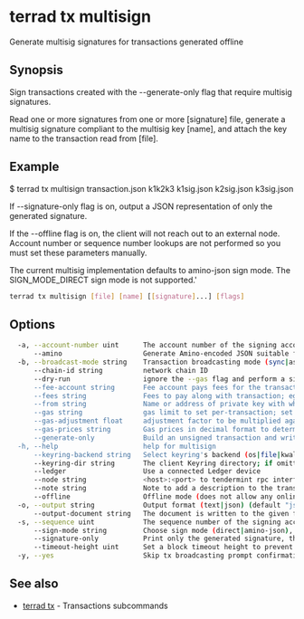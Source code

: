 # terrad tx multisign

Generate multisig signatures for transactions generated offline

## Synopsis

Sign transactions created with the --generate-only flag that require multisig signatures.

Read one or more signatures from one or more [signature] file, generate a multisig signature compliant to the
multisig key [name], and attach the key name to the transaction read from [file].

## Example
$ terrad tx multisign transaction.json k1k2k3 k1sig.json k2sig.json k3sig.json

If --signature-only flag is on, output a JSON representation
of only the generated signature.

If the --offline flag is on, the client will not reach out to an external node.
Account number or sequence number lookups are not performed so you must
set these parameters manually.

The current multisig implementation defaults to amino-json sign mode.
The SIGN_MODE_DIRECT sign mode is not supported.'

```sh Terrad
terrad tx multisign [file] [name] [[signature]...] [flags]
```

## Options

```sh Terrad
  -a, --account-number uint      The account number of the signing account (offline mode only)
      --amino                    Generate Amino-encoded JSON suitable for submitting to the txs REST endpoint
  -b, --broadcast-mode string    Transaction broadcasting mode (sync|async|block) (default "sync")
      --chain-id string          network chain ID
      --dry-run                  ignore the --gas flag and perform a simulation of a transaction, but don't broadcast it (when enabled, the local Keybase is not accessible)
      --fee-account string       Fee account pays fees for the transaction instead of deducting from the signer
      --fees string              Fees to pay along with transaction; eg: 10uatom
      --from string              Name or address of private key with which to sign
      --gas string               gas limit to set per-transaction; set to "auto" to calculate sufficient gas automatically (default 200000)
      --gas-adjustment float     adjustment factor to be multiplied against the estimate returned by the tx simulation; if the gas limit is set manually this flag is ignored  (default 1)
      --gas-prices string        Gas prices in decimal format to determine the transaction fee (e.g. 0.1uatom)
      --generate-only            Build an unsigned transaction and write it to STDOUT (when enabled, the local Keybase is not accessible)
  -h, --help                     help for multisign
      --keyring-backend string   Select keyring's backend (os|file|kwallet|pass|test|memory) (default "os")
      --keyring-dir string       The client Keyring directory; if omitted, the default 'home' directory will be used
      --ledger                   Use a connected Ledger device
      --node string              <host>:<port> to tendermint rpc interface for this chain (default "tcp://localhost:26657")
      --note string              Note to add a description to the transaction (previously --memo)
      --offline                  Offline mode (does not allow any online functionality
  -o, --output string            Output format (text|json) (default "json")
      --output-document string   The document is written to the given file instead of STDOUT
  -s, --sequence uint            The sequence number of the signing account (offline mode only)
      --sign-mode string         Choose sign mode (direct|amino-json), this is an advanced feature
      --signature-only           Print only the generated signature, then exit
      --timeout-height uint      Set a block timeout height to prevent the tx from being committed past a certain height
  -y, --yes                      Skip tx broadcasting prompt confirmation
```

## See also

* [terrad tx](terrad_tx.mdx)	 - Transactions subcommands



